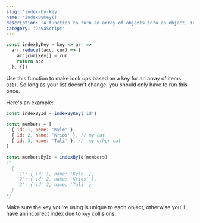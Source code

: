 ```yaml
---
slug: 'index-by-key'
name: 'indexByKey()'
description: 'A function to turn an array of objects into an object, indexed by the chosen key'
category: 'JavaScript'
---
```


```javascript
const indexByKey = key => arr =>
  arr.reduce((acc, cur) => {
    acc[cur[key]] = cur
    return acc
  }, {})
```

Use this function to make look ups based on a key for an array of items `O(1)`. So long as your list doesn't change, you should only have to run this once.

Here's an example:

```javascript
const indexById = indexByKey('id')

const members = [
  { id: 1, name: 'Kyle' },
  { id: 2, name: 'Krios' }, // my cat
  { id: 3, name: 'Tali' }, //  my other cat
]

const membersById = indexById(members)
/*
  {
    '1': { id: 1, name: 'Kyle' },
    '2': { id: 2, name: 'Krios' },
    '3': { id: 3, name: 'Tali' }
  }
*/
```

Make sure the key you're using is unique to each object, otherwise you'll have an incorrect index due to `key` collisions.
